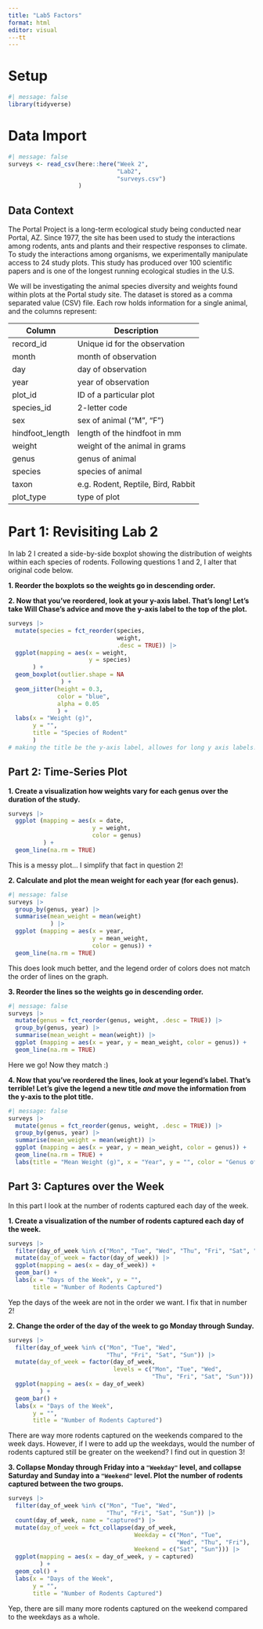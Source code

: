 ```yaml
---
title: "Lab5 Factors"
format: html
editor: visual
---tt
---
```


# Setup

```r
#| message: false
library(tidyverse)
```

# Data Import

```r
#| message: false
surveys <- read_csv(here::here("Week 2", 
                               "Lab2", 
                               "surveys.csv")
                    )
```

## Data Context

The Portal Project is a long-term ecological study being conducted near Portal, AZ. Since 1977, the site has been used to study the interactions among rodents, ants and plants and their respective responses to climate. To study the interactions among organisms, we experimentally manipulate access to 24 study plots. This study has produced over 100 scientific papers and is one of the longest running ecological studies in the U.S.

We will be investigating the animal species diversity and weights found within plots at the Portal study site. The dataset is stored as a comma separated value (CSV) file. Each row holds information for a single animal, and the columns represent:

| Column          | Description                        |
|-----------------|------------------------------------|
| record_id       | Unique id for the observation      |
| month           | month of observation               |
| day             | day of observation                 |
| year            | year of observation                |
| plot_id         | ID of a particular plot            |
| species_id      | 2-letter code                      |
| sex             | sex of animal ("M", "F")           |
| hindfoot_length | length of the hindfoot in mm       |
| weight          | weight of the animal in grams      |
| genus           | genus of animal                    |
| species         | species of animal                  |
| taxon           | e.g. Rodent, Reptile, Bird, Rabbit |
| plot_type       | type of plot                       |

# **Part 1: Revisiting Lab 2**

In lab 2 I created a side-by-side boxplot showing the distribution of weights within each species of rodents. Following questions 1 and 2, I alter that original code below.

**1. Reorder the boxplots so the weights go in descending order.**

**2. Now that you've reordered, look at your y-axis label. That's long! Let's take Will Chase's advice and move the y-axis label to the top of the plot.**

```r
surveys |> 
  mutate(species = fct_reorder(species, 
                               weight, 
                               .desc = TRUE)) |> 
  ggplot(mapping = aes(x = weight, 
                       y = species)
       ) + 
  geom_boxplot(outlier.shape = NA
               ) + 
  geom_jitter(height = 0.3, 
              color = "blue",
              alpha = 0.05
              ) + 
  labs(x = "Weight (g)",
       y = "",
       title = "Species of Rodent"
       )
# making the title be the y-axis label, allowes for long y axis labels!
```

## **Part 2: Time-Series Plot**

**1. Create a visualization how weights vary for each genus over the duration of the study.**

```r
surveys |> 
  ggplot (mapping = aes(x = date, 
                        y = weight, 
                        color = genus)
          ) +
  geom_line(na.rm = TRUE)
```

This is a messy plot... I simplify that fact in question 2!

**2. Calculate and plot the mean weight for each year (for each genus).**

```r
#| message: false
surveys |> 
  group_by(genus, year) |> 
  summarise(mean_weight = mean(weight)
            ) |> 
  ggplot (mapping = aes(x = year, 
                        y = mean_weight, 
                        color = genus)) +
  geom_line(na.rm = TRUE)
```

This does look much better, and the legend order of colors does not match the order of lines on the graph.

**3. Reorder the lines so the weights go in descending order.**

```r
#| message: false
surveys |> 
  mutate(genus = fct_reorder(genus, weight, .desc = TRUE)) |> 
  group_by(genus, year) |> 
  summarise(mean_weight = mean(weight)) |> 
  ggplot (mapping = aes(x = year, y = mean_weight, color = genus)) +
  geom_line(na.rm = TRUE)
```

Here we go! Now they match :)

**4. Now that you've reordered the lines, look at your legend's label. That's terrible! Let's give the legend a new title *and* move the information from the y-axis to the plot title.**

```r
#| message: false
surveys |> 
  mutate(genus = fct_reorder(genus, weight, .desc = TRUE)) |> 
  group_by(genus, year) |> 
  summarise(mean_weight = mean(weight)) |> 
  ggplot (mapping = aes(x = year, y = mean_weight, color = genus)) +
  geom_line(na.rm = TRUE) +
  labs(title = "Mean Weight (g)", x = "Year", y = "", color = "Genus of Rodent")
```

## **Part 3: Captures over the Week**

In this part I look at the number of rodents captured each day of the week.

**1. Create a visualization of the number of rodents captured each day of the week.**

```r
surveys |> 
  filter(day_of_week %in% c("Mon", "Tue", "Wed", "Thu", "Fri", "Sat", "Sun")) |> 
  mutate(day_of_week = factor(day_of_week)) |> 
  ggplot(mapping = aes(x = day_of_week)) +
  geom_bar() +
  labs(x = "Days of the Week", y = "", 
       title = "Number of Rodents Captured")
```

Yep the days of the week are not in the order we want. I fix that in number 2!

**2. Change the order of the day of the week to go Monday through Sunday.**

```r
surveys |> 
  filter(day_of_week %in% c("Mon", "Tue", "Wed", 
                            "Thu", "Fri", "Sat", "Sun")) |> 
  mutate(day_of_week = factor(day_of_week, 
                              levels = c("Mon", "Tue", "Wed", 
                                         "Thu", "Fri", "Sat", "Sun"))) |> 
  ggplot(mapping = aes(x = day_of_week)
         ) +
  geom_bar() +
  labs(x = "Days of the Week", 
       y = "", 
       title = "Number of Rodents Captured")
```

There are way more rodents captured on the weekends compared to the week days. However, if I were to add up the weekdays, would the number of rodents captured still be greater on the weekend? I find out in question 3!

**3. Collapse Monday through Friday into a `"Weekday"` level, and collapse Saturday and Sunday into a `"Weekend"` level. Plot the number of rodents captured between the two groups.**

```r
surveys |> 
  filter(day_of_week %in% c("Mon", "Tue", "Wed", 
                            "Thu", "Fri", "Sat", "Sun")) |> 
  count(day_of_week, name = "captured") |> 
  mutate(day_of_week = fct_collapse(day_of_week, 
                                    Weekday = c("Mon", "Tue", 
                                                "Wed", "Thu", "Fri"),
                                    Weekend = c("Sat", "Sun"))) |> 
  ggplot(mapping = aes(x = day_of_week, y = captured)
         ) +
  geom_col() +
  labs(x = "Days of the Week", 
       y = "", 
       title = "Number of Rodents Captured")
```

Yep, there are sill many more rodents captured on the weekend compared to the weekdays as a whole.

